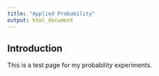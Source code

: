 ```yaml
---
title: "Applied Probability"
output: html_document
---
```


## Introduction

This is a test page for my probability experiments.
